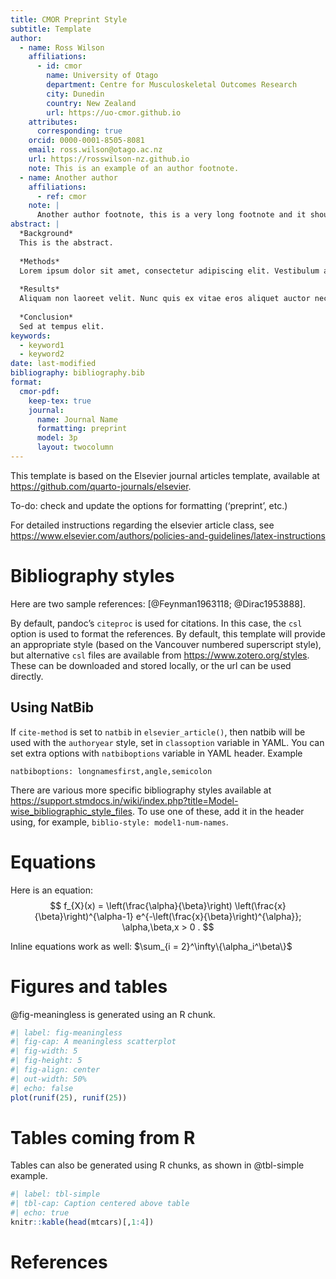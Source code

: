 ```yaml
---
title: CMOR Preprint Style
subtitle: Template
author:
  - name: Ross Wilson
    affiliations:
      - id: cmor
        name: University of Otago
        department: Centre for Musculoskeletal Outcomes Research
        city: Dunedin
        country: New Zealand
        url: https://uo-cmor.github.io
    attributes:
      corresponding: true
    orcid: 0000-0001-8505-8081
    email: ross.wilson@otago.ac.nz
    url: https://rosswilson-nz.github.io
    note: This is an example of an author footnote.
  - name: Another author
    affiliations:
      - ref: cmor
    note: |
      Another author footnote, this is a very long footnote and it should be a really long footnote. But this footnote is not yet sufficiently long enough to make two lines of footnote text.
abstract: |
  *Background*
  This is the abstract.
  
  *Methods*
  Lorem ipsum dolor sit amet, consectetur adipiscing elit. Vestibulum augue turpis, dictum non malesuada a, volutpat eget velit. Nam placerat turpis purus, eu tristique ex tincidunt et. Mauris sed augue eget turpis ultrices tincidunt. Sed et mi in leo porta egestas.
  
  *Results*
  Aliquam non laoreet velit. Nunc quis ex vitae eros aliquet auctor nec ac libero. Duis laoreet sapien eu mi luctus, in bibendum leo molestie. Sed hendrerit diam diam, ac dapibus nisl volutpat vitae. Aliquam bibendum varius libero, eu efficitur justo rutrum at.
  
  *Conclusion*
  Sed at tempus elit.
keywords: 
  - keyword1
  - keyword2
date: last-modified
bibliography: bibliography.bib
format:
  cmor-pdf:
    keep-tex: true
    journal:
      name: Journal Name
      formatting: preprint
      model: 3p
      layout: twocolumn
---
```


This template is based on the Elsevier journal articles template, available at <https://github.com/quarto-journals/elsevier>.

To-do: check and update the options for formatting ('preprint', etc.)

For detailed instructions regarding the elsevier article class, see   <https://www.elsevier.com/authors/policies-and-guidelines/latex-instructions>

# Bibliography styles

Here are two sample references: [@Feynman1963118; @Dirac1953888].

By default, pandoc's `citeproc` is used for citations. In this case, the `csl` option is used to format the references. By default, this template will provide an appropriate style (based on the Vancouver numbered superscript style), but alternative `csl` files are available from <https://www.zotero.org/styles>. These can be downloaded and stored locally, or the url can be used directly.

## Using NatBib

If `cite-method` is set to `natbib` in `elsevier_article()`, then natbib will be used with the `authoryear` style, set in `classoption` variable in YAML. 
You can set extra options with `natbiboptions` variable in YAML header. Example 

```
natbiboptions: longnamesfirst,angle,semicolon
```

There are various more specific bibliography styles available at
<https://support.stmdocs.in/wiki/index.php?title=Model-wise_bibliographic_style_files>. 
To use one of these, add it in the header using, for example, `biblio-style: model1-num-names`.

# Equations

Here is an equation:
$$ 
  f_{X}(x) = \left(\frac{\alpha}{\beta}\right)
  \left(\frac{x}{\beta}\right)^{\alpha-1}
  e^{-\left(\frac{x}{\beta}\right)^{\alpha}}; 
  \alpha,\beta,x > 0 .
$$

Inline equations work as well: $\sum_{i = 2}^\infty\{\alpha_i^\beta\}$

# Figures and tables

@fig-meaningless is generated using an R chunk.

```r
#| label: fig-meaningless
#| fig-cap: A meaningless scatterplot
#| fig-width: 5
#| fig-height: 5
#| fig-align: center
#| out-width: 50%
#| echo: false
plot(runif(25), runif(25))
```

# Tables coming from R

Tables can also be generated using R chunks, as shown in @tbl-simple example.

```r
#| label: tbl-simple
#| tbl-cap: Caption centered above table
#| echo: true
knitr::kable(head(mtcars)[,1:4])
```

# References {-}
